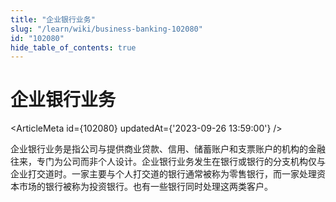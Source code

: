 ```yaml
---
title: "企业银行业务"
slug: "/learn/wiki/business-banking-102080"
id: "102080"
hide_table_of_contents: true
---
```



# 企业银行业务

<ArticleMeta id={102080} updatedAt={'2023-09-26 13:59:00'} />
<div className='border-solid border-b border-t-0 my-4 border-[var(--ifm-color-gray-300)]' />

企业银行业务是指公司与提供商业贷款、信用、储蓄账户和支票账户的机构的金融往来，专门为公司而非个人设计。企业银行业务发生在银行或银行的分支机构仅与企业打交道时。一家主要与个人打交道的银行通常被称为零售银行，而一家处理资本市场的银行被称为投资银行。也有一些银行同时处理这两类客户。

